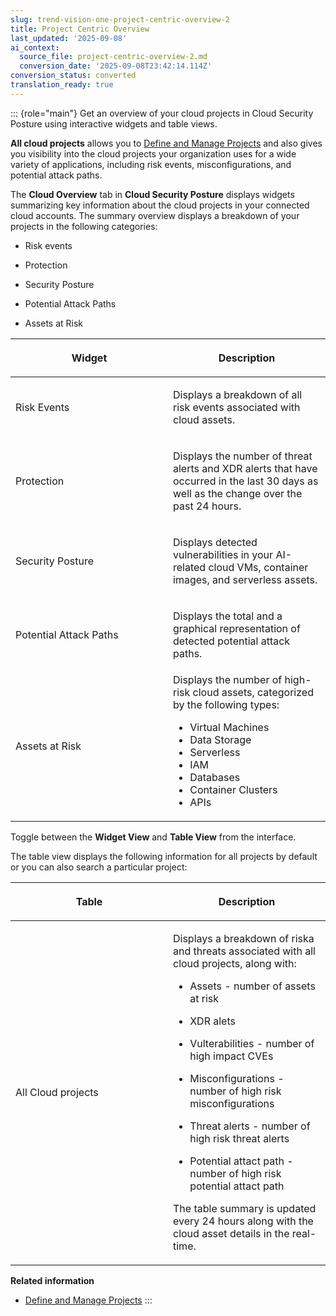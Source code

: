 ```yaml
---
slug: trend-vision-one-project-centric-overview-2
title: Project Centric Overview
last_updated: '2025-09-08'
ai_context:
  source_file: project-centric-overview-2.md
  conversion_date: '2025-09-08T23:42:14.114Z'
conversion_status: converted
translation_ready: true
---
```


::: {role="main"}
Get an overview of your cloud projects in Cloud Security Posture using interactive widgets and table views.

**All cloud projects** allows you to [Define and Manage Projects](define-manage-projects.mdx) and also gives you visibility into the cloud projects your organization uses for a wide variety of applications, including risk events, misconfigurations, and potential attack paths.

The **Cloud Overview** tab in **Cloud Security Posture** displays widgets summarizing key information about the cloud projects in your connected cloud accounts. The summary overview displays a breakdown of your projects in the following categories:

- Risk events

- Protection

- Security Posture

- Potential Attack Paths

- Assets at Risk

<table>
<colgroup>
<col style="width: 50%" />
<col style="width: 50%" />
</colgroup>
<thead>
<tr>
<th><p>Widget</p></th>
<th><p>Description</p></th>
</tr>
</thead>
<tbody>
<tr>
<td><p>Risk Events</p></td>
<td><p>Displays a breakdown of all risk events associated with cloud assets.</p></td>
</tr>
<tr>
<td><p>Protection</p></td>
<td><p>Displays the number of threat alerts and XDR alerts that have occurred in the last 30 days as well as the change over the past 24 hours.</p></td>
</tr>
<tr>
<td><p>Security Posture</p></td>
<td><p>Displays detected vulnerabilities in your AI-related cloud VMs, container images, and serverless assets.</p></td>
</tr>
<tr>
<td><p>Potential Attack Paths</p></td>
<td><p>Displays the total and a graphical representation of detected potential attack paths.</p></td>
</tr>
<tr>
<td>Assets at Risk</td>
<td>Displays the number of high-risk cloud assets, categorized by the following types:
<ul>
<li>Virtual Machines</li>
<li>Data Storage</li>
<li>Serverless</li>
<li>IAM</li>
<li>Databases</li>
<li>Container Clusters</li>
<li>APIs</li>
</ul></td>
</tr>
</tbody>
</table>

Toggle between the **Widget View** and **Table View** from the interface.

The table view displays the following information for all projects by default or you can also search a particular project:

<table>
<colgroup>
<col style="width: 50%" />
<col style="width: 50%" />
</colgroup>
<thead>
<tr>
<th><p>Table</p></th>
<th><p>Description</p></th>
</tr>
</thead>
<tbody>
<tr>
<td><p>All Cloud projects</p></td>
<td><p>Displays a breakdown of riska and threats associated with all cloud projects, along with:</p>
<ul>
<li><p>Assets - number of assets at risk</p></li>
<li><p>XDR alets</p></li>
<li><p>Vulterabilities - number of high impact CVEs</p></li>
<li><p>Misconfigurations - number of high risk misconfigurations</p></li>
<li><p>Threat alerts - number of high risk threat alerts</p></li>
<li><p>Potential attact path - number of high risk potential attact path</p></li>
</ul>
<p>The table summary is updated every 24 hours along with the cloud asset details in the real-time.</p></td>
</tr>
</tbody>
</table>

**Related information**

- [Define and Manage Projects](define-manage-projects-2.md "Synchronize your cloud projects into Trend Vision One for centralized project management.")
:::
